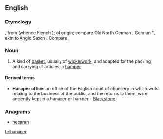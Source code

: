 ==English==

===Etymology===
{{etyl|LL.}} {{term|hanaperium||a large vase|lang=la}}, from {{term|hanaus||vase, bowl, cup|lang=la}} (whence French {{term|hanap|lang=fr}}); of {{etyl|frk}} origin; compare Old North German {{term|hnapf|lang=nds}}, German {{term|Napf|lang=de}}'', akin to Anglo Saxon {{term|hnæp||cup, bowl|lang=ang}}. Compare {{term|hamper}}, {{term|nappy}}

===Noun===
{{en-noun}}

# A kind of [[basket]], usually of [[wickerwork]], and adapted for the packing and carrying of articles; a [[hamper]]

====Derived terms====
* '''Hanaper office''': an office of the English court of chancery in which writs relating to the business of the public, and the returns to them, were anciently kept in a hanaper or hamper - [[Blackstone]]

===Anagrams===
* [[heparan#English|heparan]]

[[te:hanaper]]